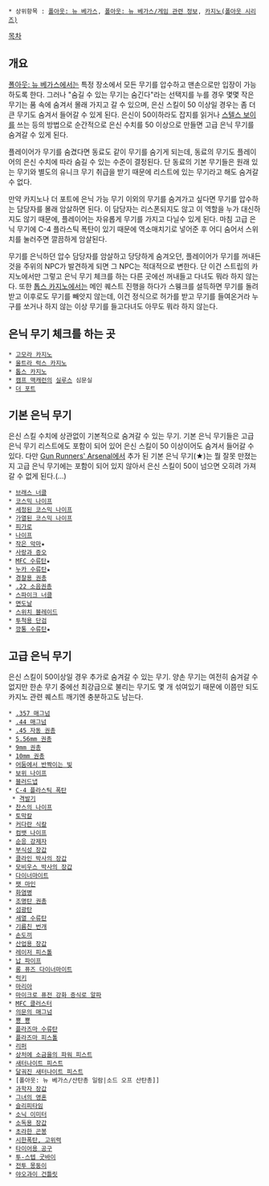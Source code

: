  * 상위항목 : [[폴아웃: 뉴 베가스]], [[폴아웃: 뉴 베가스/게임 관련 정보]], [[카지노(폴아웃 시리즈)]]

[[목차]]

== 개요 ==
[[폴아웃: 뉴 베가스]]에서는 특정 장소에서 모든 무기를 압수하고 맨손으로만 입장이 가능하도록 한다. 그러나 "숨길 수 있는 무기는 숨긴다"라는 선택지를 누를 경우 몇몇 작은 무기는 품 속에 숨겨서 몰래 가지고 갈 수 있으며, 은신 스킬이 50 이상일 경우는 좀 더 큰 무기도 숨겨서 들어갈 수 있게 된다. 은신이 50이하라도 잡지를 읽거나 [[스텔스 보이]]를 쓰는 등의 방법으로 순간적으로 은신 수치를 50 이상으로 만들면 고급 은닉 무기를 숨겨갈 수 있게 된다.

플레이어가 무기를 숨겼다면 동료도 같이 무기를 숨기게 되는데, 동료의 무기도 플레이어의 은신 수치에 따라 숨길 수 있는 수준이 결정된다. 단 동료의 기본 무기들은 원래 있는 무기와 별도의 유니크 무기 취급을 받기 때문에 리스트에 있는 무기라고 해도 숨겨갈 수 없다.

만약 카지노나 더 포트에 은닉 가능 무기 이외의 무기를 숨겨가고 싶다면 무기를 압수하는 담당자를 몰래 암살하면 된다. 이 담당자는 리스폰되지도 않고 이 역할을 누가 대신하지도 않기 때문에, 플레이어는 자유롭게 무기를 가지고 다닐수 있게 된다. 마침 고급 은닉 무기에 C-4 플라스틱 폭탄이 있기 때문에 역소매치기로 넣어준 후 어디 숨어서 스위치를 눌러주면 깔끔하게 암살된다.

무기를 은닉하던 압수 담당자를 암살하고 당당하게 숨겨오던, 플레이어가 무기를 꺼내든 것을 주위의 NPC가 발견하게 되면 그 NPC는 적대적으로 변한다. 단 이건 스트립의 카지노에서만 그렇고 은닉 무기 체크를 하는 다른 곳에선 꺼내들고 다녀도 뭐라 하지 않는다. 또한 [[톱스 카지노]]에서는 메인 퀘스트 진행을 하다가 스웽크를 설득하면 무기를 돌려받고 이후로도 무기를 빼앗지 않는데, 이건 정식으로 허가를 받고 무기를 들여온거라 누구를 쏘거나 하지 않는 이상 무기를 들고다녀도 아무도 뭐라 하지 않는다.

== 은닉 무기 체크를 하는 곳 ==
 * [[오메르타 패밀리|고모라 카지노]]
 * [[하얀 장갑 공동체|울트라 럭스 카지노]]
 * [[톱스 카지노]]
 * [[캠프 맥캐런]]의 [[실루스]] 심문실
 * [[더 포트]]

== 기본 은닉 무기 ==
은신 스킬 수치에 상관없이 기본적으로 숨겨갈 수 있는 무기. 기본 은닉 무기들은 고급 은닉 무기 리스트에도 포함이 되어 있어 은신 스킬이 50 이상이어도 숨겨서 들어갈 수 있다. 다만 [[Gun Runners' Arsenal]]에서 추가 된 기본 은닉 무기(★)는 뭘 잘못 만졌는지 고급 은닉 무기에는 포함이 되어 있지 않아서 은신 스킬이 50이 넘으면 오히려 가져갈 수 없게 된다.(...)

 * [[폴아웃: 뉴 베가스/격투 무기 일람|브래스 너클]]
 * [[코스믹 나이프]]
 * [[코스믹 나이프|세정된 코스믹 나이프]]
 * [[코스믹 나이프|가열된 코스믹 나이프]]
 * [[피가로(폴아웃: 뉴 베가스)|피가로]]
 * [[폴아웃: 뉴 베가스/날붙이 일람|나이프]]
 * [[작은 악마]]★
 * [[사랑과 증오]]
 * [[MFC 수류탄]]★
 * [[누카 수류탄]]★
 * [[폴아웃: 뉴 베가스/권총 일람|경찰용 권총]]
 * [[폴아웃: 뉴 베가스/권총 일람|.22 소음권총]]
 * [[폴아웃: 뉴 베가스/격투 무기 일람|스파이크 너클]]
 * [[폴아웃: 뉴 베가스/날붙이 일람|면도날]]
 * [[폴아웃: 뉴 베가스/날붙이 일람|스위치 블레이드]]
 * [[폴아웃: 뉴 베가스/투척 무기 일람|투척용 단검]]
 * [[깡통 수류탄]]★

== 고급 은닉 무기 ==
은신 스킬이 50이상일 경우 추가로 숨겨갈 수 있는 무기. 양손 무기는 여전히 숨겨갈 수 없지만 한손 무기 중에선 최강급으로 불리는 무기도 몇 개 섞여있기 때문에 이쯤만 되도 카지노 관련 퀘스트 깨기엔 충분하고도 남는다.

 * [[폴아웃: 뉴 베가스/권총 일람|.357 매그넘]]
 * [[폴아웃: 뉴 베가스/권총 일람|.44 매그넘]]
 * [[.45 자동 권총]]
 * [[.223 피스톨|5.56mm 권총]]
 * [[폴아웃: 뉴 베가스/권총 일람|9mm 권총]]
 * [[10mm 피스톨|10mm 권총]]
 * [[어둠에서 반짝이는 빛]]
 * [[보위 나이프]]
 * [[블러드냅]]
 * [[C-4 플라스틱 폭탄]]
  * [[디토네이터|격발기]]
 * [[찬스의 나이프]]
 * [[토막칼]]
 * [[폴아웃: 뉴 베가스/날붙이 일람|커다란 식칼]]
 * [[폴아웃: 뉴 베가스/날붙이 일람|컴뱃 나이프]]
 * [[순응 강제자]]
 * [[부식성 장갑]]
 * [[클라인 박사의 장갑]]
 * [[모비우스 박사의 장갑]]
 * [[수류탄(폴아웃 시리즈)|다이너마이트]]
 * [[팻 마인]]
 * [[화염병]]
 * [[조명탄 권총]]
 * [[섬광탄]]
 * [[수류탄(폴아웃 시리즈)|세열 수류탄]]
 * [[기름친 번개]]
 * [[폴아웃: 뉴 베가스/날붙이 일람|손도끼]]
 * [[산업용 장갑]]
 * [[레이저 피스톨(폴아웃 시리즈)|레이저 피스톨]]
 * [[폴아웃: 뉴 베가스/둔기 일람|납 파이프]]
 * [[수류탄(폴아웃 시리즈)|롱 퓨즈 다이너마이트]]
 * [[럭키(폴아웃: 뉴 베가스)|럭키]]
 * [[마리아(폴아웃: 뉴 베가스)|마리아]]
 * [[마이크로 퓨전 강화 증식로 알파]]
 * [[MFC 클러스터]]
 * [[의문의 매그넘]]
 * [[뿅 뿅]]
 * [[수류탄(폴아웃 시리즈)|플라즈마 수류탄]]
 * [[플라즈마 피스톨(폴아웃 시리즈)|플라즈마 피스톨]]
 * [[리퍼]]
 * [[상처에 소금을|상처에 소금을의 파워 피스트]]
 * [[새터나이트 피스트]]
 * [[새터나이트 피스트|달궈진 새터나이트 피스트]]
 * [폴아웃: 뉴 베가스/산탄총 일람|소드 오프 산탄총]]
 * [[과학자 장갑]]
 * [[야오과이 건틀릿|그녀의 영혼]]
 * [[슬리피타임]]
 * [[소닉 이미터]]
 * [[소독용 장갑]]
 * [[초라한 곤봉]]
 * [[시한폭탄|시한폭탄, 고위력]]
 * [[폴아웃: 뉴 베가스/둔기 일람|타이어용 공구]]
 * [[투-스텝 굿바이]]
 * [[전투 몽둥이]]
 * [[야오과이 건틀릿]]
